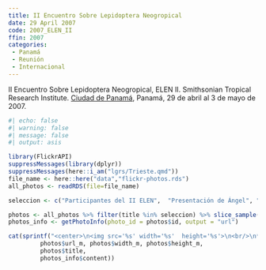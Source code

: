 ```yaml
---
title: II Encuentro Sobre Lepidoptera Neogropical
date: 29 April 2007
code: 2007_ELEN_II
ffin: 2007
categories:
 - Panamá
 - Reunión 
 - Internacional
---
```


II Encuentro Sobre Lepidoptera Neogropical, ELEN II. Smithsonian Tropical Research Institute. [Ciudad de Panamá](/lgrs/Panama.qmd), Panamá, 29 de abril al 3 de mayo de 2007.


```r
#| echo: false
#| warning: false
#| message: false
#| output: asis

library(FlickrAPI)
suppressMessages(library(dplyr))
suppressMessages(here::i_am("lgrs/Trieste.qmd"))
file_name <- here::here("data","flickr-photos.rds")
all_photos <- readRDS(file=file_name)

seleccion <- c("Participantes del II ELEN",  "Presentación de Ángel", "Presentaciones ELEN II")

photos <- all_photos %>% filter(title %in% seleccion) %>% slice_sample(n=1)
photos_info <- getPhotoInfo(photo_id = photos$id, output = "url")

cat(sprintf("<center>\n<img src='%s' width='%s'  height='%s'>\n<br/>\n**%s** by <a href='%s' target='flickr'>JR Ferrer Paris @ flickr</a><br/></center>", 
         photos$url_m, photos$width_m, photos$height_m,
         photos$title,
         photos_info$content))
```